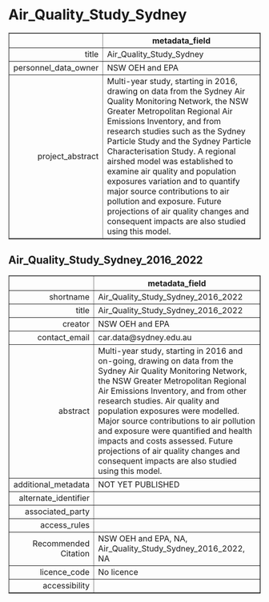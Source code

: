 Air_Quality_Study_Sydney
===
<!-- html table generated in R 3.6.0 by xtable 1.8-4 package -->
<!-- Fri May 22 19:14:18 2020 -->
<table border=1>
<tr> <th>  </th> <th> metadata_field </th>  </tr>
  <tr> <td align="right"> title </td> <td> Air_Quality_Study_Sydney </td> </tr>
  <tr> <td align="right"> personnel_data_owner </td> <td> NSW OEH and EPA </td> </tr>
  <tr> <td align="right"> project_abstract </td> <td> Multi-year study, starting in 2016, drawing on data from the Sydney Air Quality Monitoring Network, the NSW Greater Metropolitan Regional Air Emissions Inventory, and from research studies such as the Sydney Particle Study and the Sydney Particle Characterisation Study. A regional airshed model was established to examine air quality and population exposures variation and to quantify major source contributions to air pollution and exposure. Future projections of air quality changes and consequent impacts are also studied using this model. </td> </tr>
   </table>



Air_Quality_Study_Sydney_2016_2022
---
<!-- html table generated in R 3.6.0 by xtable 1.8-4 package -->
<!-- Fri May 22 19:14:18 2020 -->
<table border=1>
<tr> <th>  </th> <th> metadata_field </th>  </tr>
  <tr> <td align="right"> shortname </td> <td> Air_Quality_Study_Sydney_2016_2022 </td> </tr>
  <tr> <td align="right"> title </td> <td> Air_Quality_Study_Sydney_2016_2022 </td> </tr>
  <tr> <td align="right"> creator </td> <td> NSW OEH and EPA </td> </tr>
  <tr> <td align="right"> contact_email </td> <td> car.data@sydney.edu.au </td> </tr>
  <tr> <td align="right"> abstract </td> <td> Multi-year study, starting in 2016 and on-going, drawing on data from the Sydney Air Quality Monitoring Network, the NSW Greater Metropolitan Regional Air Emissions Inventory, and from other research studies. Air quality and population exposures were modelled. Major source contributions to air pollution and exposure were quantified and health impacts and costs assessed. Future projections of air quality changes and consequent impacts are also studied using this model. </td> </tr>
  <tr> <td align="right"> additional_metadata </td> <td> NOT YET PUBLISHED </td> </tr>
  <tr> <td align="right"> alternate_identifier </td> <td>  </td> </tr>
  <tr> <td align="right"> associated_party </td> <td>  </td> </tr>
  <tr> <td align="right"> access_rules </td> <td>  </td> </tr>
  <tr> <td align="right"> Recommended Citation </td> <td> NSW OEH and EPA, NA, Air_Quality_Study_Sydney_2016_2022, NA </td> </tr>
  <tr> <td align="right"> licence_code </td> <td> No licence </td> </tr>
  <tr> <td align="right"> accessibility </td> <td>  </td> </tr>
   </table>


